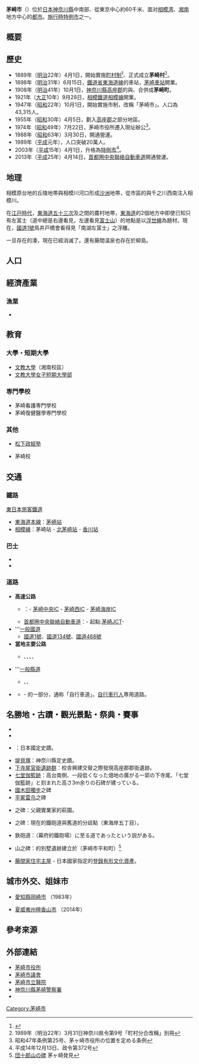 {{coord|35|20|N|139|24|E|region:JP-14|display=title}}
{{日本都市|
自治體名=茅崎市|
圖像=[[File:Dairokuten_jinjya_(Chigasaki,_Kanagawa)_02.JPG|270px]]|
圖像說明={{link-ja|第六天神社|第六天神社 (茅ヶ崎市)}}（第六天社）{{Infobox mapframe|zoom=09}}|
類型       = 施行時特例市|
市章=[[File:神奈川県茅ヶ崎市市章.svg|100px]]|
日文原名=茅ヶ崎市|
平假名=ちがさきし|
羅馬字拼音=Chigasaki-shi|
都道府縣=神奈川縣|
支廳=|
編號=14207-7|
面積=35.71|
邊界未定=有|
人口=229,972|
統計時間=2007年6月1日|
自治體=[[藤澤市|藤澤市]]、[[平塚市|平塚市]]、[[寒川町|寒川町]]|
樹=[[金合歡|金合歡]]|
花=[[杜鵑|杜鵑]]|
鳥=[[白臉山雀|白臉山雀]]|
其他象徵物=|
其他象徵=|
市長=佐藤光|
郵遞區號=253-8686|
所在地=茅崎市茅崎一丁目1番1號<br /><center>[[File:Chigasaki_City_Hall.jpg|250px]]</center>|
電話號碼=467-82-1111|
外部連結=http://www.city.chigasaki.kanagawa.jp/|
經度=|
緯度=|
地圖=[[File:Chigasaki_in_Kanagawa_Prefecture.png|250px]]|
註記=人口：[http://www.city.chigasaki.kanagawa.jp/newsection/gyousou/toukei/index.html 茅崎市官方網頁]|
}}
'''茅崎市'''（{{jpn|j=茅ヶ崎市|hg=ちがさきし|rm=Chigasaki shi|f=y}}）位於[[日本|日本]][[神奈川縣|神奈川縣]]中南部、從東京中心約60千米、面对[[相模湾|相模湾]]、[[湘南|湘南]]地方中心的[[都市|都市]]。[[施行時特例市|施行時特例市]]之一。

== 概要 ==

== 歷史 ==
* 1889年（[[明治|明治]]22年）4月1日，開始實施[[町村制|町村制]]<ref>{{cite wikisource|市制町村制施行ノ件 (明治22年神奈川県令第10号)|1889年（明治22年）3月11日神奈川県令第10号|ja|nobullet=yes}}</ref>、正式成立'''茅崎村'''<ref name="kenrei9">1989年（明治22年）3月31日神奈川県令第9号「町村分合改稱」別冊</ref>。
* 1898年（[[明治|明治]]31年）6月15日，[[鐵道省_(日本)|鐵道省]][[東海道本線|東海道線]]的車站，[[茅崎車站|茅崎車站]]開業。
* 1908年（[[明治|明治]]41年）10月1日，[[神奈川縣|神奈川縣]][[高座郡|高座郡]]的{{link-ja|茅崎村|茅ヶ崎村}}與{{link-ja|鶴嶺村|鶴嶺村}}、{{link-ja|松林村|松林村}}合併成'''茅崎町'''。
* 1921年（[[大正|大正]]10年）9月28日，[[相模鐵道|相模鐵道]][[相模線|相模線]]開業。
* 1947年（[[昭和|昭和]]22年）10月1日，開始實施市制，改稱「茅崎市」。人口為43,315人。
* 1955年（[[昭和|昭和]]30年）4月5日，劃入[[高座郡|高座郡]]{{link-ja|小出村|小出村 (神奈川県)}}之部分地區。
* 1974年（[[昭和|昭和]]49年）7月22日，茅崎市役所遷入現址辦公<ref>昭和47年条例第25号、茅ヶ崎市役所の位置を定める条例</ref>。
* 1988年（[[昭和|昭和]]63年）3月30日，{{link-ja|新湘南繞道|新湘南バイパス}}開通營運。
* 1989年（[[平成|平成]]元年），人口突破20萬人。
* 2003年（[[平成|平成]]15年）4月1日，升格為[[特例市|特例市]]<ref>平成14年12月13日、政令第372号</ref>。
* 2013年（[[平成|平成]]25年）4月14日，[[首都圈中央聯絡自動車道|首都圈中央聯絡自動車道]]開通營運。

== 地理 ==
相模原台地的丘陵地帯與相模川河口形成[[沙洲|沙洲]]地帯，從市區的{{link-ja|小出川|小出川}}與千之川西南注入相模川。

在[[江戸時代|江戸時代]]，[[東海道五十三次|東海道五十三次]]{{link-ja|藤沢宿|藤沢宿}}及{{link-ja|平塚宿|平塚宿}}之間的農村地帯，[[東海道|東海道]]的2個地方中即使已知只有左富士（道中總是右邊看見，左邊看見[[富士山|富士山]]）的地點是以[[浮世繪|浮世繪]]為題材。現在，[[國道1號_(日本)|國道1號]]鳥井戸橋會看得見「南湖左富士」之浮雕。

一旦存在的{{link-ja|柳島|柳島}}湊，現在已經消滅了。還有藤間温泉也存在於柳島。
{{Wide image|Chigasaki city center area Aerial photograph.1988.jpg|600px|1988年（昭和63年）茅崎市中心部周邊的空拍攝影。1988年5張攝影合成製作。<br/>{{国土航空写真}}。}}

== 人口 ==
{{日本人口統計|code=14207|name=茅崎市|location=Chigasaki, Kanagawa}}

== 經濟產業 ==
=== 漁業 ===
*{{link-ja|茅崎漁港|茅ヶ崎漁港}}

== 教育 ==
=== 大學・短期大學 ===
* [[文教大學|文教大學]]（湘南校區）
* [[文教大學女子短期大學部|文教大學女子短期大學部]]

=== 専門學校 ===
* 茅崎看護専門學校
* 茅崎復健醫學専門學校

=== 其他 ===
* [[松下政經塾|松下政經塾]]
* {{link-ja|京急汽車學校|京急自動車学校}}茅崎校

== 交通 ==
=== 鐵路 ===
; [[東日本旅客鐵道|東日本旅客鐵道]]
* [[東海道線_(JR東日本)|東海道本線]]：[[茅崎站|茅崎站]]
* [[相模線|相模線]]：茅崎站 - [[北茅崎站|北茅崎站]] - [[香川站|香川站]]

=== 巴士 ===
*{{link-ja|神奈川中央交通|神奈川中央交通}}
*{{link-ja|烏帽號社區巴士|えぼし号}}

=== 道路 ===
* '''高速公路'''
**{{link-ja|新湘南繞道|新湘南バイパス}}：- [[茅崎中央IC|茅崎中央IC]] - [[茅崎西IC|茅崎西IC]] - [[茅崎海岸IC|茅崎海岸IC]]
**[[首都圈中央聯絡自動車道|首都圈中央聯絡自動車道]]：- 起點:{{link-ja|新湘南繞道|新湘南バイパス}}[[茅崎JCT|茅崎JCT]]-
* '''[[一般國道|一般國道]]
** [[國道1號_(日本)|國道1號]]、[[國道134號|國道134號]]、[[國道468號|國道468號]]
* '''當地主要公路'''
** {{link-ja|神奈川縣道30號戸塚茅崎線|神奈川県道30号戸塚茅ヶ崎線}}、{{link-ja|神奈川縣道44號伊勢原藤澤線|神奈川県道44号伊勢原藤沢線}}、{{link-ja|神奈川縣道45號丸子中山茅崎線|神奈川県道45号丸子中山茅ヶ崎線}}、{{link-ja|神奈川縣道46號相模原茅崎線|神奈川県道46号相模原茅ヶ崎線}}、{{link-ja|神奈川縣道47號藤澤平塚線|神奈川県道47号藤沢平塚線}}
* '''[[都道府縣道|一般縣道]]
** {{link-ja|神奈川縣道309號茅崎停車場線|神奈川県道309号茅ヶ崎停車場線}}、{{link-ja|神奈川縣道310號茅崎停車場茅崎線|神奈川県道310号茅ヶ崎停車場茅ヶ崎線}}、{{link-ja|神奈川縣道404號遠藤茅崎線|神奈川県道404号遠藤茅ヶ崎線}}
* '''{{link-ja|太平洋沿岸自行車道|太平洋岸自転車道}}'''
** {{link-ja|湘南海岸・沙灘路|湘南海岸・砂浜のみち}} - {{link-ja|關東聯絡道路|関東ふれあいの道}}的一部分，通称「自行車道」。[[自行車|自行車]][[行人|行人]]専用道路。

== 名勝地・古蹟・觀光景點・祭典・賽事 ==
* {{link-ja|姥島|姥島|烏帽子岩（姥島）}}
* {{link-ja|平島 (神奈川縣)|平島 (神奈川県)|平島}}
* {{link-ja|舊相模川橋腳|旧相模川橋脚}}：日本國定史蹟。
* [[堤貝塚|堤貝塚]]：神奈川縣定史蹟。
* [[下寺尾官衙遺跡群|下寺尾官衙遺跡群]]：{{link-ja|神奈川縣立茅崎北陵高等学校|神奈川県立茅ヶ崎北陵高等学校}}校舎興建交替之際發現高座郡郡衙遺跡。
* [[伽藍|七堂伽籃跡]]：{{link-ja|神奈川縣立茅崎北陵高等学校|神奈川県立茅ヶ崎北陵高等学校}}高台南側、一段低くなった畑地の廣がる一郭の下寺尾、「七堂伽籃跡」と刻まれた高さ3m余りの石碑が建っている。
* [[國木田獨步|國木田獨步]]之碑
* [[平冢雷鸟|平冢雷鸟]]之碑
* {{link-ja|仮名垣魯文|仮名垣魯文}}之碑：父親實業家的萩園。
* {{link-ja|佐佐木卯之助|佐々木卯之助}}之碑：現在的鐵砲道與舊道的分歧點（東海岸五丁目）。
<!--::'''それぞれの委細は[http://www.city.chigasaki.kanagawa.jp/newsection/shougaku/shiryoukan/jiten/jiten.html 茅ヶ崎市文化資料館の「ちがさき事典」]を参照。'''……現在一部のみ試験運用中-->
* 鉄砲道：{{link-ja|相州炮術調練場|相州炮術調練場}}（幕府的鐵砲場）に至る道であったという説がある。
* {{link-ja|團十郎|市川團十郎 (9代目)}}山之碑：{{link-ja|九世市川團十郎|市川團十郎 (9代目)}}的別墅遺跡建立於（茅崎市平和町）<ref>[http://www.geocities.jp/susizen/danjyuurouyama.html 団十郎山の碑] {{Wayback|url=http://www.geocities.jp/susizen/danjyuurouyama.html |date=20140806225900 }} 茅ヶ崎発見</ref>
* [[藤間家住宅主屋|藤間家住宅主屋]] - 日本國家指定的[[登录有形文化财|登錄有形文化資產]]。

== 城市外交、姐妹市 ==
* {{JPN}}[[愛知縣|愛知縣]][[岡崎市|岡崎市]] （1983年）
* {{USA}}[[夏威夷州|夏威夷州]][[檀香山|檀香山市]] （2014年）

== 參考來源 ==
{{Reflist}}

== 外部連結 ==
{{Commons category|Chigasaki, Kanagawa}}
*[http://www.city.chigasaki.kanagawa.jp/ 茅崎市役所] {{Wayback|url=http://www.city.chigasaki.kanagawa.jp/ |date=20070216215405 }}{{ja icon}}
*[http://www.city.chigasaki.kanagawa.jp/gikai/ 茅崎市議會] {{Wayback|url=http://www.city.chigasaki.kanagawa.jp/gikai/ |date=20200606140550 }}{{ja icon}}
*[http://hosp.city.chigasaki.kanagawa.jp/index.html 茅崎市立醫院] {{Wayback|url=http://hosp.city.chigasaki.kanagawa.jp/index.html |date=20201018003513 }}{{ja icon}}
*[http://www.police.pref.kanagawa.jp/ps/67ps/67_idx.htm 神奈川縣茅崎警察署] {{Wayback|url=http://www.police.pref.kanagawa.jp/ps/67ps/67_idx.htm |date=20210316002842 }}{{ja icon}}
*{{osmrelation-inline|2689441}}
{{神奈川縣}}
{{日本特例市}}
{{Authority control}}

[[Category:茅崎市|Category:茅崎市]]